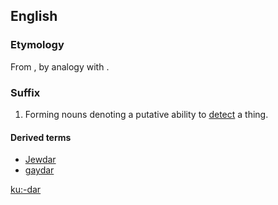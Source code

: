{{also|dar}}
==English==

===Etymology===
From {{term|radar}}, by analogy with {{term|gaydar}}.

===Suffix===
{{infl|en|suffix|cat=suffixes|sort=dar}}

# {{usually|humorous}} Forming nouns denoting a putative ability to [[detect]] a thing.

====Derived terms====
* [[Jewdar]]
* [[gaydar]]

[[ku:-dar]]